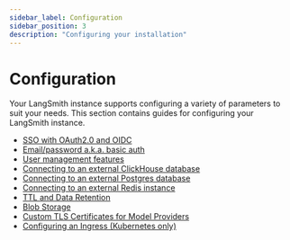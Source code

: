 ```yaml
---
sidebar_label: Configuration
sidebar_position: 3
description: "Configuring your installation"
---
```


# Configuration

Your LangSmith instance supports configuring a variety of parameters to suit your needs. This section contains guides for configuring your LangSmith instance.

- [SSO with OAuth2.0 and OIDC](./configuration/sso)
- [Email/password a.k.a. basic auth](./configuration/basic_auth)
- [User management features](./configuration/user_management)
- [Connecting to an external ClickHouse database](./configuration/external_clickhouse)
- [Connecting to an external Postgres database](./configuration/external_postgres)
- [Connecting to an external Redis instance](./configuration/external_redis)
- [TTL and Data Retention](./configuration/ttl)
- [Blob Storage](./configuration/blob_storage)
- [Custom TLS Certificates for Model Providers](./configuration/custom_tls_certificates)
- [Configuring an Ingress (Kubernetes only)](./configuration/ingress)
